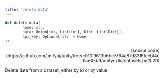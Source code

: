 ```yaml
---
title: 'delete_data'
---
```


```python
def delete_data(
        name: str,
        data: Union[int, List[int], Dict, List[Dict]],
        api_key: Optional[str] = None
):
```

<p align="right">[source code](https://github.com/unifyai/unify/tree/c010f9613b6be7864a87d8316feebf4c15a6f3b9/unify/utils/datasets.py#L29)</p>

Delete data from a dataset, either by id or by value